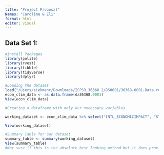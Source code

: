 ```yaml
---
title: "Project Proposal"
Names: "Caroline & Eli"
format: html
editor: visual
---
```


## Data Set 1:

```r
#Install Packages
library(polite)
library(rvest)
library(tibble)
library(tidyverse)
library(dplyr)
```

```r
#Loading the dataset
load("/Users/siekmanc/Downloads/ICPSR_36368 2/DS0001/36368-0001-Data.rda")
econ_clim_data <- as.data.frame(da36368.0001)
View(econ_clim_data)
```

```r
#Creating a dataframe with only our necessary variables

working_dataset <- econ_clim_data %>% select("INTL_ECONOMICIMPACT", "STATE_VEHICLES_V1","STATE_VEHICLES_V2","CARBONTAX_COST10PCT","CARBONTAX_COST15DOL","CARBONTAX_COST50DOL", "STATE_RPS_ECONOMY","GW_BELIEF","GW_CONCERN","BELIEVER_IMMEDIACY","GOVT_EFFECTIVENESS","GOVT_FED","STATE_NEIGHBORSACT","GASTAX_GOVT","FFTAX_GOVT","CAPTRADE_GOVT_V1","GOVT_EFFECTIVENESS_V2","GOVT_EFFECTIVENESS","STATE_RPS_V1","STATE_RPS_V2","STATE_RPS_V2_COST100","STATE_RPS_V3","STATE_RPS_V3_COST25","STATE_RPS_V3_COST50","DEMOG_EDU","DEMOG_POLVIEWS","DEMOG_RELIG")

View(working_dataset)
```

```r
#Summary Table for our dataset
summary_table <- summary(working_dataset)
View(summary_table)
#Not sure if this is the absolute best looking method but it does provide a complete summary
```
